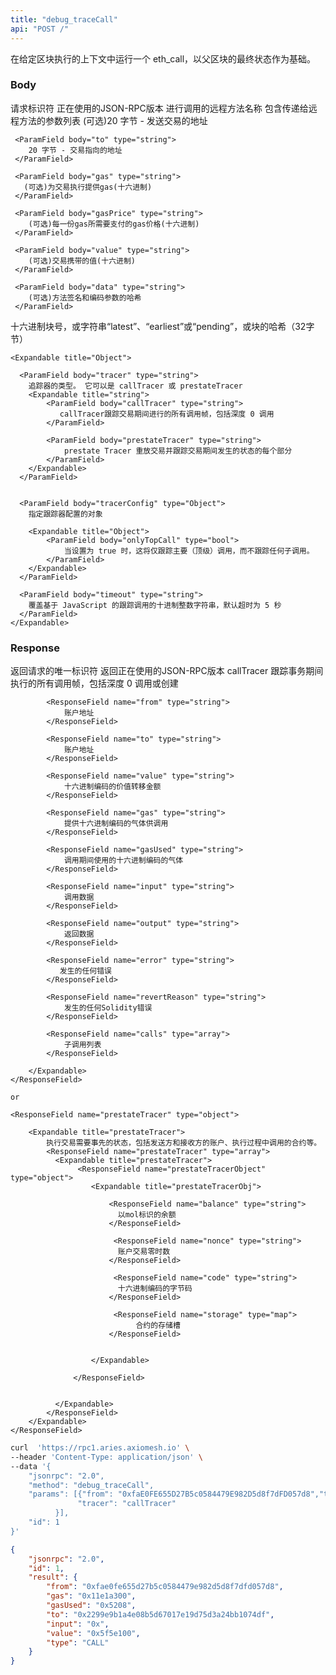 ```yaml
---
title: "debug_traceCall"
api: "POST /"
---
```


在给定区块执行的上下文中运行一个 eth_call，以父区块的最终状态作为基础。

### Body

<ParamField body="id" type="number" placeholder="1">
  请求标识符
</ParamField>

<ParamField body="jsonrpc" type="string" placeholder="2.0">
  正在使用的JSON-RPC版本
</ParamField>

<ParamField body="method" type="string" placeholder="debug_traceTransaction">
  进行调用的远程方法名称
</ParamField>

<ParamField body="params" type="array">
   包含传递给远程方法的参数列表

  <Expandable title="TRANSACTION CALL ARGS">
     <ParamField body="from" type="string">
        (可选)20 字节 - 发送交易的地址
     </ParamField>

     <ParamField body="to" type="string">
        20 字节 - 交易指向的地址
     </ParamField>

     <ParamField body="gas" type="string">
       (可选)为交易执行提供gas(十六进制)
     </ParamField>

     <ParamField body="gasPrice" type="string">
        (可选)每一份gas所需要支付的gas价格(十六进制)
     </ParamField>

     <ParamField body="value" type="string">
        (可选)交易携带的值(十六进制)
     </ParamField>

     <ParamField body="data" type="string">
        (可选)方法签名和编码参数的哈希
     </ParamField>

  </Expandable>

  <Expandable title="Block">
        <ParamField body="block" type="string">
        十六进制块号，或字符串“latest”、“earliest”或“pending”，或块的哈希（32字节）
     </ParamField>
   </Expandable>


    <Expandable title="Object">

      <ParamField body="tracer" type="string">
        追踪器的类型。 它可以是 callTracer 或 prestateTracer
        <Expandable title="string">
            <ParamField body="callTracer" type="string">
               callTracer跟踪交易期间进行的所有调用帧，包括深度 0 调用
            </ParamField>

            <ParamField body="prestateTracer" type="string">
                prestate Tracer 重放交易并跟踪交易期间发生的状态的每个部分
            </ParamField>
        </Expandable>
      </ParamField>


      <ParamField body="tracerConfig" type="Object">
        指定跟踪器配置的对象

        <Expandable title="Object">
            <ParamField body="onlyTopCall" type="bool">
                当设置为 true 时，这将仅跟踪主要（顶级）调用，而不跟踪任何子调用。
            </ParamField>
        </Expandable>
      </ParamField>

      <ParamField body="timeout" type="string">
        覆盖基于 JavaScript 的跟踪调用的十进制整数字符串，默认超时为 5 秒
      </ParamField>
    </Expandable>

  

  


</ParamField>

### Response

<ResponseField name="id" type="number">
  返回请求的唯一标识符
</ResponseField>

<ResponseField name="jsonrpc" type="string">
  返回正在使用的JSON-RPC版本
</ResponseField>


<ResponseField name="result" type="object">
  <Expandable title="result">
    <ResponseField name="callTracer" type="object">
        callTracer 跟踪事务期间执行的所有调用帧，包括深度 0
        <Expandable title="callTracer">
            <ResponseField name="type" type="string">
                调用或创建
            </ResponseField>

            <ResponseField name="from" type="string">
                账户地址
            </ResponseField>

            <ResponseField name="to" type="string">
                账户地址
            </ResponseField>

            <ResponseField name="value" type="string">
                十六进制编码的价值转移金额
            </ResponseField>

            <ResponseField name="gas" type="string">
                提供十六进制编码的气体供调用
            </ResponseField>

            <ResponseField name="gasUsed" type="string">
                调用期间使用的十六进制编码的气体
            </ResponseField>

            <ResponseField name="input" type="string">
                调用数据
            </ResponseField>

            <ResponseField name="output" type="string">
                返回数据
            </ResponseField>

            <ResponseField name="error" type="string">
               发生的任何错误
            </ResponseField>

            <ResponseField name="revertReason" type="string">
                发生的任何Solidity错误 
            </ResponseField>

            <ResponseField name="calls" type="array">
                子调用列表
            </ResponseField>
            
        </Expandable>
    </ResponseField>

    or

    <ResponseField name="prestateTracer" type="object">
         
        <Expandable title="prestateTracer">
            执行交易需要事先的状态，包括发送方和接收方的账户、执行过程中调用的合约等。
            <ResponseField name="prestateTracer" type="array">
              <Expandable title="prestateTracer">
                   <ResponseField name="prestateTracerObject" type="object">
                      <Expandable title="prestateTracerObj">

                          <ResponseField name="balance" type="string">
                            以mol标识的余额
                          </ResponseField>

                           <ResponseField name="nonce" type="string">
                            账户交易零时数
                          </ResponseField>

                           <ResponseField name="code" type="string">
                            十六进制编码的字节码
                          </ResponseField>

                           <ResponseField name="storage" type="map">
                            	合约的存储槽
                          </ResponseField>


                      </Expandable>
                        
                  </ResponseField>

                 
              </Expandable>
            </ResponseField>
        </Expandable>
    </ResponseField>

  </Expandable>

</ResponseField>




<RequestExample>

```bash Example Request
curl  'https://rpc1.aries.axiomesh.io' \
--header 'Content-Type: application/json' \
--data '{
    "jsonrpc": "2.0",
    "method": "debug_traceCall",
    "params": [{"from": "0xfaE0FE655D27B5c0584479E982D5d8f7dFD057d8","to": "0x2299E9B1a4e08b5d67017E19d75d3a24bb1074Df","value": "0x5f5e100"}, "latest",{
               "tracer": "callTracer"
          }],
    "id": 1
}'
```

</RequestExample>

<ResponseExample>

```json Response
{
    "jsonrpc": "2.0",
    "id": 1,
    "result": {
        "from": "0xfae0fe655d27b5c0584479e982d5d8f7dfd057d8",
        "gas": "0x11e1a300",
        "gasUsed": "0x5208",
        "to": "0x2299e9b1a4e08b5d67017e19d75d3a24bb1074df",
        "input": "0x",
        "value": "0x5f5e100",
        "type": "CALL"
    }
}
```

</ResponseExample>